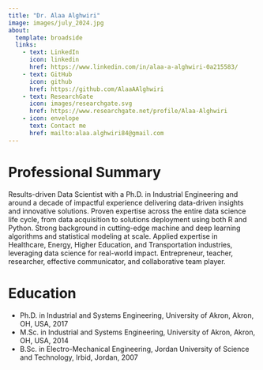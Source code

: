 ```yaml
---
title: "Dr. Alaa Alghwiri"
image: images/july_2024.jpg
about:
  template: broadside
  links:
    - text: LinkedIn
      icon: linkedin
      href: https://www.linkedin.com/in/alaa-a-alghwiri-0a215583/
    - text: GitHub
      icon: github
      href: https://github.com/AlaaAAlghwiri
    - text: ResearchGate
      icon: images/researchgate.svg
      href: https://www.researchgate.net/profile/Alaa-Alghwiri
    - icon: envelope
      text: Contact me
      href: mailto:alaa.alghwiri84@gmail.com
---
```


# Professional Summary

Results-driven Data Scientist with a Ph.D. in Industrial Engineering and around a decade of impactful experience delivering data-driven insights and innovative solutions. Proven expertise across the entire data science life cycle, from data acquisition to solutions deployment using both R and Python. Strong background in cutting-edge machine and deep learning algorithms and statistical modeling at scale. Applied expertise in Healthcare, Energy, Higher Education, and Transportation industries, leveraging data science for real-world impact. Entrepreneur, teacher, researcher, effective communicator, and collaborative team player.

# Education

-   Ph.D. in Industrial and Systems Engineering, University of Akron, Akron, OH, USA, 2017
-   M.Sc. in Industrial and Systems Engineering, University of Akron, Akron, OH, USA, 2014
-   B.Sc. in Electro-Mechanical Engineering, Jordan University of Science and Technology, Irbid, Jordan, 2007

